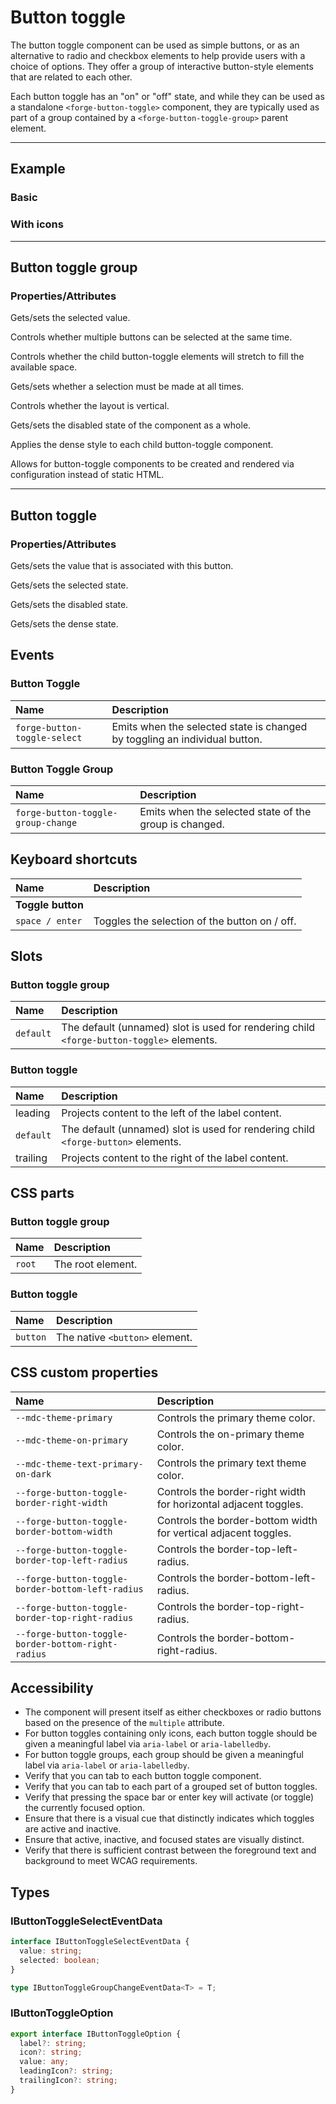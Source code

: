 
<PageSection>

# Button toggle

The button toggle component can be used as simple buttons, or as an alternative to radio and checkbox elements to help provide users with a choice of options.
They offer a group of interactive button-style elements that are related to each other.

Each button toggle has an "on" or "off" state, and while they can be used as a standalone `<forge-button-toggle>` component, they are typically used as part 
of a group contained by a `<forge-button-toggle-group>` parent element.

</PageSection>

---

<PageSection>

## Example

### Basic

<LiveDemo layout="column" codeHtml={ButtonToggleDefaultCodeHtml()}>
  <ButtonGroupDemo/>
</LiveDemo>

### With icons

<LiveDemo layout="column" codeHtml={ButtonToggleTrailingCodeHtml()}>
  <ButtonGroupDemo hasTrailing={true}/>
</LiveDemo>

</PageSection>

---

<PageSection>

## Button toggle group

### Properties/Attributes

<PropertyDef name="value" type="any" defaultValue="null">

Gets/sets the selected value.

</PropertyDef>

<PropertyDef name="multiple" type="boolean" defaultValue="false">

Controls whether multiple buttons can be selected at the same time.

</PropertyDef>

<PropertyDef name="stretch" type="boolean" defaultValue="false">

Controls whether the child button-toggle elements will stretch to fill the available space.

</PropertyDef>

<PropertyDef name="mandatory" type="boolean" defaultValue="false">

Gets/sets whether a selection must be made at all times.

</PropertyDef>

<PropertyDef name="vertical" type="boolean" defaultValue="false">

Controls whether the layout is vertical.

</PropertyDef>

<PropertyDef name="disabled" type="boolean" defaultValue="false">

Gets/sets the disabled state of the component as a whole.

</PropertyDef>

<PropertyDef name="dense" type="boolean" defaultValue="false">

Applies the dense style to each child button-toggle component.

</PropertyDef>

<PropertyDef name="options" type="IButtonToggleOption[]" attr={false} defaultValue="[]">

Allows for button-toggle components to be created and rendered via configuration instead of static HTML.

</PropertyDef>

</PageSection>

---

<PageSection>

## Button toggle

### Properties/Attributes

<PropertyDef name="value" type="any" defaultValue="undefined">

Gets/sets the value that is associated with this button.

</PropertyDef>

<PropertyDef name="selected" type="boolean" defaultValue="false">

Gets/sets the selected state.

</PropertyDef>

<PropertyDef name="disabled" type="boolean" defaultValue="false">

Gets/sets the disabled state.

</PropertyDef>

<PropertyDef name="dense" type="boolean" defaultValue="false">

Gets/sets the dense state.

</PropertyDef>

</PageSection>

<PageSection>

## Events

### Button Toggle

| Name                               | Description
| :----------------------------------| :----------------
| `forge-button-toggle-select`         | Emits when the selected state is changed by toggling an individual button.

### Button Toggle Group

| Name                               | Description
| :----------------------------------| :----------------
| `forge-button-toggle-group-change`   | Emits when the selected state of the group is changed.

</PageSection>

<PageSection>

## Keyboard shortcuts

| Name                                | Description
| :-----------------------------------| :----------------
| **Toggle button**                   |
| `space / enter`                     | Toggles the selection of the button on / off.


</PageSection>

<PageSection>

## Slots

### Button toggle group

| Name                         | Description
| :----------------------------| :----------------
| `default`                    | The default (unnamed) slot is used for rendering child `<forge-button-toggle>` elements.

### Button toggle

| Name                         | Description
| :----------------------------| :----------------
| leading                      | Projects content to the left of the label content.
| `default`                    | The default (unnamed) slot is used for rendering child `<forge-button>` elements.
| trailing                     | Projects content to the right of the label content.

</PageSection>

<PageSection>

## CSS parts

### Button toggle group

| Name                                | Description
| :-----------------------------------| :----------------
| `root`                              | The root element.

### Button toggle

| Name                                  | Description
| :-------------------------------------| :----------------
| `button`                              | The native `<button>` element.

</PageSection>

<PageSection>

## CSS custom properties

| Name                                               | Description
| :--------------------------------------------------| :----------------
| `--mdc-theme-primary`                              | Controls the primary theme color.
| `--mdc-theme-on-primary`                           | Controls the on-primary theme color.
| `--mdc-theme-text-primary-on-dark`                 | Controls the primary text theme color.
| `--forge-button-toggle-border-right-width`         | Controls the border-right width for horizontal adjacent toggles.
| `--forge-button-toggle-border-bottom-width`        | Controls the border-bottom width for vertical adjacent toggles.
| `--forge-button-toggle-border-top-left-radius`     | Controls the border-top-left-radius.
| `--forge-button-toggle-border-bottom-left-radius`  | Controls the border-bottom-left-radius.
| `--forge-button-toggle-border-top-right-radius`    | Controls the border-top-right-radius.
| `--forge-button-toggle-border-bottom-right-radius` | Controls the border-bottom-right-radius.

</PageSection>

<PageSection>

## Accessibility

* The component will present itself as either checkboxes or radio buttons based on the presence of the `multiple` attribute.
* For button toggles containing only icons, each button toggle should be given a meaningful label via `aria-label` or `aria-labelledby`.
* For button toggle groups, each group should be given a meaningful label via `aria-label` or `aria-labelledby`.
* Verify that you can tab to each button toggle component.
* Verify that you can tab to each part of a grouped set of button toggles.
* Verify that pressing the space bar or enter key will activate (or toggle) the currently focused option.
* Ensure that there is a visual cue that distinctly indicates which toggles are active and inactive.
* Ensure that active, inactive, and focused states are visually distinct.
* Verify that there is sufficient contrast between the foreground text and background to meet WCAG requirements.

</PageSection>

<PageSection>

## Types

### IButtonToggleSelectEventData

```ts
interface IButtonToggleSelectEventData {
  value: string;
  selected: boolean;
}
```

```ts
type IButtonToggleGroupChangeEventData<T> = T;
```

### IButtonToggleOption

```ts
export interface IButtonToggleOption {
  label?: string;
  icon?: string;
  value: any;
  leadingIcon?: string;
  trailingIcon?: string;
}
```

</PageSection>
